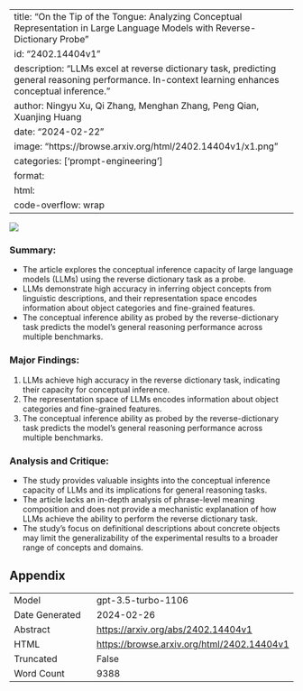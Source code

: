 
---
title: "On the Tip of the Tongue: Analyzing Conceptual Representation in Large Language Models with Reverse-Dictionary Probe"
id: "2402.14404v1"
description: "LLMs excel at reverse dictionary task, predicting general reasoning performance. In-context learning enhances conceptual inference."
author: Ningyu Xu, Qi Zhang, Menghan Zhang, Peng Qian, Xuanjing Huang
date: "2024-02-22"
image: "https://browse.arxiv.org/html/2402.14404v1/x1.png"
categories: ['prompt-engineering']
format:
  html:
    code-overflow: wrap
---

![](https://browse.arxiv.org/html/2402.14404v1/x1.png)

### Summary:
- The article explores the conceptual inference capacity of large language models (LLMs) using the reverse dictionary task as a probe.
- LLMs demonstrate high accuracy in inferring object concepts from linguistic descriptions, and their representation space encodes information about object categories and fine-grained features.
- The conceptual inference ability as probed by the reverse-dictionary task predicts the model’s general reasoning performance across multiple benchmarks.

### Major Findings:
1. LLMs achieve high accuracy in the reverse dictionary task, indicating their capacity for conceptual inference.
2. The representation space of LLMs encodes information about object categories and fine-grained features.
3. The conceptual inference ability as probed by the reverse-dictionary task predicts the model’s general reasoning performance across multiple benchmarks.

### Analysis and Critique:
- The study provides valuable insights into the conceptual inference capacity of LLMs and its implications for general reasoning tasks.
- The article lacks an in-depth analysis of phrase-level meaning composition and does not provide a mechanistic explanation of how LLMs achieve the ability to perform the reverse dictionary task.
- The study's focus on definitional descriptions about concrete objects may limit the generalizability of the experimental results to a broader range of concepts and domains.

## Appendix

|          |          |
|----------|----------|
| Model     | gpt-3.5-turbo-1106       |
| Date Generated     | 2024-02-26       |
| Abstract | [https://arxiv.org/abs/2402.14404v1](https://arxiv.org/abs/2402.14404v1)        |
| HTML     | [https://browse.arxiv.org/html/2402.14404v1](https://browse.arxiv.org/html/2402.14404v1)       |
| Truncated       | False       |
| Word Count       | 9388       |